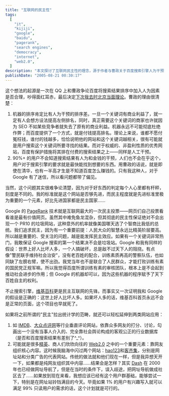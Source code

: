 ```yaml
---
title: "互联网的民主性"
tags:
  [
    "it",
    "kijiji",
    "google",
    "baidu",
    "pagerank",
    "search engines",
    "democracy",
    "internet",
    "web2.0",
  ]
description: "本文探讨了互联网民主性的理念，源于作者与曹政关于百度搜索引擎人为干预结果排序的争论。作者立场鲜明地支持 Google PageRank 算法的“民主投票“机制，认为网页自主投票能确保价值判断的公正性，并基于“人民大众的智慧永远比精英阶层要高“的假设，将互联网民主与政治民主进行类比。文章还讨论了维基百科作为互联网民主典范的成功，证明“好人比坏人多“的假设是正确的。最后，作者将民主理念延伸到垂直评论网站（如 IMDB、大众点评网）和 Web2.0 应用，探讨了用户生成内容对传统商业模式的挑战，特别是以网址导航站和分类广告网站为例，设想纯由用户组织内容的可能性。"
publishDate: "2005-08-21 00:30:17"
---
```


这个想法的起源是一次在 QQ 上和曹政争论百度将搜索结果排序中加入人为因素是否合理，吵得面红耳赤，最后决定[下次我去时北京当面理论](http://love.baidu.com/chn.php?tn=baidux&wd=%B4%F7%D4%C6%BD%DC)。曹政的理由很清楚：

1. 机器的排序肯定比有人为干预的排序差。一旦一个关键词有商业利益了，就一定有人会想方设法提高左侧排名，同时，真正需要这个关键词的商家也许就因为 SEO 不如某些竞争者就失去了原有的商业利益。机器永远不可能彻底杜绝作弊；而百度提供了一个方式，就是付钱提高排名。理论上来说，谁都不愿付冤枉钱，谁付的钱越多，恰恰说明他的网站和这个关键词越相关，很有可能就是用户搜索这个关键词所要寻找的结果。而对于权威的、非盈利性质的优秀网站，百度有保护措施将其排在付费的搜索结果之上——同样是人工干预。
2. 90%+ 的用户不会知道搜索结果有人为和金钱的干预，人们也不会在乎这个，用户对于搜索引擎的要求就是最快能找到想要的东西。用曹政的话说，就是即使在清华，也有一半高才生是不知道百度怎么赚钱的。只有我这种人，对于 Google 有了迷信，所以看问题都带了偏见。

当然，这个问题其实很难争论清楚，因为对于好东西的判定每个人心里都有杆秤，刻度是不同的。我的标准就是这个网站是否够先进，而民主程度就是先进标准里极为重要的一个元素，好比先进国家都是民主国家……

Google 的 [PageRank](http://blog.xdanger.com/archives/2003/12/18/000046.html) 技术就是互联网最大的一次民主投票——网页们自己投票看看谁是最有价值网页。虽然其中难免鱼龙混杂，但其彻底的民主性保证绝对不会出现一个 PR10 的垃圾网站，这种意外的机率就像美国哪天选了个智商比我低的总统。我们追求民主，因为有一个重要前提：人民大众的智慧永远比精英阶层要高。所以越是重要的、受关注的问题，越是能发挥民主效应。如果有一个关键词非常热门，我敢保证 Google 搜索的第一个结果决不会是垃圾站。Google 和我有同样的假设：世界上好人比坏人多，一个人搞破坏，总是敌不过天下人的阻挠。有点像"警民联手维持社会治安"，没有老百姓的配合，训练素质再高的警察队伍，也如同缺了左膀右臂，使不出劲。我党当年也不是联合了人民群众，才能打败训练有素的国民党正规军嘛。所以我觉得百度所谓训练有素的审核团队，根本上是不会起到推动社会进步的作用；但 Google 的机器却可以，因为这些机器的程序赋予了天下百姓自主的权利。

不止搜索引擎，[维基百科](http://meta.wikipedia.org/)更是民主互联网的先锋。而事实又一次证明我和 Google 的假设是正确的：这世上好人比坏人多。如果坏人多的话，维基百科首页永远不会是正常的页面，这个项目也早就死了。

如果将之前所谓的"民主"拉出统计学的范畴，就还可以轻松延伸到两类网站应用：

1. 如 [IMDB](http://www.imdb.com/)、[大众点评网](http://www.zsurvey.com/)等行业垂直评论网站，依靠众多网友的打分、讨论，勾画出一个没有当事人介入的、完全靠社会舆论构成的客观公正的行业数据库（是否和百度搜索结果有差别了^\_^）。
2. 可能就是很多[精英](http://blog.donews.com/)、商人们欣欣向往的 [Web2.0](http://www.xdanger.com/tags/web20/) 之中的一个重要元素：靠网友组织核心内容。这时候我脑海中闪过两个网站：[hao123](http://www.hao123.com/)和[客齐集](http://www.kijiji.com.cn/)，分别是网址站和分类广告的代表网站。传统的做法就和他们现在一样，但是我异想天开一下，如果都是纯网友组织其中内容……结果会是怎样？其实 [Dash](http://blog.verycd.com/dash/) 在 2000 年也已经做网址导航了，但是在当时的条件下，误入歧途，把网址导航做成社区去了……如果放到现在来看，我想应该已经有这个用户群基础，能够尝试一下，特别是在网址站铃铛满目的今天。毕竟如果 1% 的用户有兴趣写入就可以满足 99% 只读用户的需求的话，这个计划就是可行的。
